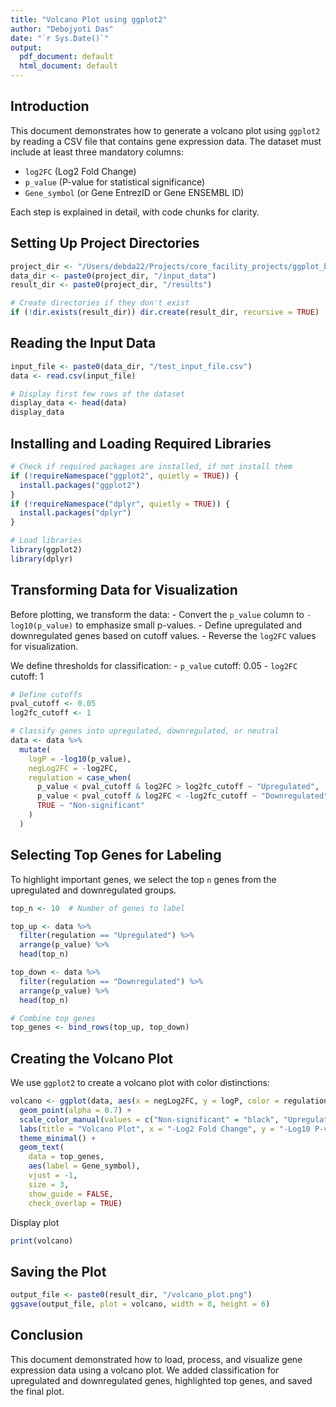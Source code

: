 ```yaml
---
title: "Volcano Plot using ggplot2"
author: "Debojyoti Das"
date: "`r Sys.Date()`"
output:
  pdf_document: default
  html_document: default
---
```


## Introduction

This document demonstrates how to generate a volcano plot using `ggplot2` by reading a CSV file that contains gene expression data. The dataset must include at least three mandatory columns:

- `log2FC` (Log2 Fold Change)
- `p_value` (P-value for statistical significance)
- `Gene_symbol` (or Gene EntrezID or Gene ENSEMBL ID)

Each step is explained in detail, with code chunks for clarity.

## Setting Up Project Directories

```r
project_dir <- "/Users/debda22/Projects/core_facility_projects/ggplot_basics"
data_dir <- paste0(project_dir, "/input_data")
result_dir <- paste0(project_dir, "/results")

# Create directories if they don't exist
if (!dir.exists(result_dir)) dir.create(result_dir, recursive = TRUE)
```

## Reading the Input Data

```r
input_file <- paste0(data_dir, "/test_input_file.csv")
data <- read.csv(input_file)

# Display first few rows of the dataset
display_data <- head(data)
display_data
```

## Installing and Loading Required Libraries

```r
# Check if required packages are installed, if not install them
if (!requireNamespace("ggplot2", quietly = TRUE)) {
  install.packages("ggplot2")
}
if (!requireNamespace("dplyr", quietly = TRUE)) {
  install.packages("dplyr")
}

# Load libraries
library(ggplot2)
library(dplyr)
```

## Transforming Data for Visualization

Before plotting, we transform the data:
- Convert the `p_value` column to `-log10(p_value)` to emphasize small p-values.
- Define upregulated and downregulated genes based on cutoff values.
- Reverse the `log2FC` values for visualization.

We define thresholds for classification:
- `p_value` cutoff: 0.05
- `log2FC` cutoff: 1

```r
# Define cutoffs
pval_cutoff <- 0.05
log2fc_cutoff <- 1

# Classify genes into upregulated, downregulated, or neutral
data <- data %>%
  mutate(
    logP = -log10(p_value),
    negLog2FC = -log2FC,
    regulation = case_when(
      p_value < pval_cutoff & log2FC > log2fc_cutoff ~ "Upregulated",
      p_value < pval_cutoff & log2FC < -log2fc_cutoff ~ "Downregulated",
      TRUE ~ "Non-significant"
    )
  )
```

## Selecting Top Genes for Labeling

To highlight important genes, we select the top `n` genes from the upregulated and downregulated groups.

```r
top_n <- 10  # Number of genes to label

top_up <- data %>%
  filter(regulation == "Upregulated") %>%
  arrange(p_value) %>%
  head(top_n)

top_down <- data %>%
  filter(regulation == "Downregulated") %>%
  arrange(p_value) %>%
  head(top_n)

# Combine top genes
top_genes <- bind_rows(top_up, top_down)
```

## Creating the Volcano Plot

We use `ggplot2` to create a volcano plot with color distinctions:

```r
volcano <- ggplot(data, aes(x = negLog2FC, y = logP, color = regulation)) +
  geom_point(alpha = 0.7) +
  scale_color_manual(values = c("Non-significant" = "black", "Upregulated" = "red", "Downregulated" = "blue")) +
  labs(title = "Volcano Plot", x = "-Log2 Fold Change", y = "-Log10 P-value") +
  theme_minimal() +
  geom_text(
    data = top_genes, 
    aes(label = Gene_symbol), 
    vjust = -1, 
    size = 3, 
    show_guide = FALSE,
    check_overlap = TRUE)
```

Display plot
```r
print(volcano)
```

## Saving the Plot

```r
output_file <- paste0(result_dir, "/volcano_plot.png")
ggsave(output_file, plot = volcano, width = 8, height = 6)
```

## Conclusion

This document demonstrated how to load, process, and visualize gene expression data using a volcano plot. We added classification for upregulated and downregulated genes, highlighted top genes, and saved the final plot.
